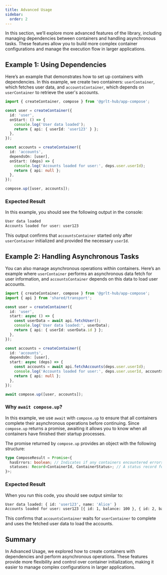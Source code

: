 ```yaml
---
title: Advanced Usage
sidebar:
  order: 2
---
```


In this section, we’ll explore more advanced features of the library, including managing dependencies between containers and handling asynchronous tasks. These features allow you to build more complex container configurations and manage the execution flow in larger applications.

## Example 1: Using Dependencies

Here’s an example that demonstrates how to set up containers with dependencies. In this example, we create two containers: `userContainer`, which fetches user data, and `accountsContainer`, which depends on `userContainer` to retrieve the user's accounts.

```ts
import { createContainer, compose } from '@grlt-hub/app-compose';

const user = createContainer({
  id: 'user',
  onStart: () => {
    console.log('User data loaded');
    return { api: { userId: 'user123' } };
  },
});

const accounts = createContainer({
  id: 'accounts',
  dependsOn: [user],
  onStart: (deps) => {
    console.log('Accounts loaded for user:', deps.user.userId);
    return { api: null };
  },
});

compose.up([user, accounts]);
```

### Expected Result

In this example, you should see the following output in the console:

```sh
User data loaded
Accounts loaded for user: user123
```

This output confirms that `accountsContainer` started only after `userContainer` initialized and provided the necessary `userId`.

## Example 2: Handling Asynchronous Tasks

You can also manage asynchronous operations within containers. Here’s an example where `userContainer` performs an asynchronous data fetch for user information, and `accountsContainer` depends on this data to load user accounts.

```ts
import { createContainer, compose } from '@grlt-hub/app-compose';
import { api } from 'shared/transport';

const user = createContainer({
  id: 'user',
  start: async () => {
    const userData = await api.fetchUser();
    console.log('User data loaded:', userData);
    return { api: { userId: userData.id } };
  },
});

const accounts = createContainer({
  id: 'accounts',
  dependsOn: [user],
  start: async (deps) => {
    const accounts = await api.fetchAccounts(deps.user.userId);
    console.log('Accounts loaded for user:', deps.user.userId, accounts);
    return { api: null };
  },
});

await compose.up([user, accounts]);
```

### Why `await compose.up`?

In this example, we use `await` with `compose.up` to ensure that all containers complete their asynchronous operations before continuing. Since `compose.up` returns a promise, awaiting it allows you to know when all containers have finished their startup processes.

The promise returned by `compose.up` provides an object with the following structure:

```ts
type ComposeResult = Promise<{
  hasErrors: boolean; // Indicates if any containers encountered errors during compose.up
  statuses: Record<ContainerId, ContainerStatus>; // A status record for each container
}>;
```

### Expected Result

When you run this code, you should see output similar to:

```sh
User data loaded: { id: 'user123', name: 'Alice' }
Accounts loaded for user: user123 [{ id: 1, balance: 100 }, { id: 2, balance: 200 }]
```

This confirms that `accountsContainer` waits for `userContainer` to complete and uses the fetched user data to load the accounts.

## Summary

In Advanced Usage, we explored how to create containers with dependencies and perform asynchronous operations. These features provide more flexibility and control over container initialization, making it easier to manage complex configurations in larger applications.
